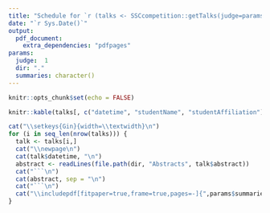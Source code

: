```yaml
---
title: "Schedule for `r (talks <- SSCcompetition::getTalks(judge=params$judge))$judgeName[1]`"
date: "`r Sys.Date()`"
output: 
  pdf_document:
    extra_dependencies: "pdfpages"
params:
  judge:  1
  dir: "."
  summaries: character()
---
```


```r
knitr::opts_chunk$set(echo = FALSE)
```

```r
knitr::kable(talks[, c("datetime", "studentName", "studentAffiliation")])
```

```r
cat("\\setkeys{Gin}{width=\\textwidth}\n")
for (i in seq_len(nrow(talks))) {
  talk <- talks[i,]
  cat("\\newpage\n")
  cat(talk$datetime, "\n")
  abstract <- readLines(file.path(dir, "Abstracts", talk$abstract))
  cat("```\n")
  cat(abstract, sep = "\n")
  cat("```\n")
  cat("\\includepdf[fitpaper=true,frame=true,pages=-]{",params$summaries[i],"}\n", sep="")
}
```
